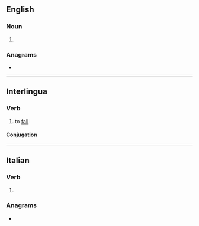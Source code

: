 {{also|càder|çadër}}
==English==

===Noun===
{{en-noun}}

# {{alternative form of|en|cadre}}

{{Webster 1913}}

===Anagrams===
* {{anagrams|en|a=acder|Cedar|Cerda|Cerdà|Dacre|acred|arced|cadre|cared|cedar|decar|e-card|ecard|raced}}

----

==Interlingua==

===Verb===
{{ia-verb|er}}

# to [[fall]]

====Conjugation====
{{ia-conj|cad|er|intr=yes}}

----

==Italian==

===Verb===
{{it-verb}}

# {{apocopic form of|it|cadere}}

===Anagrams===
* {{anagrams|it|a=acder|Cerda|cedra|creda}}